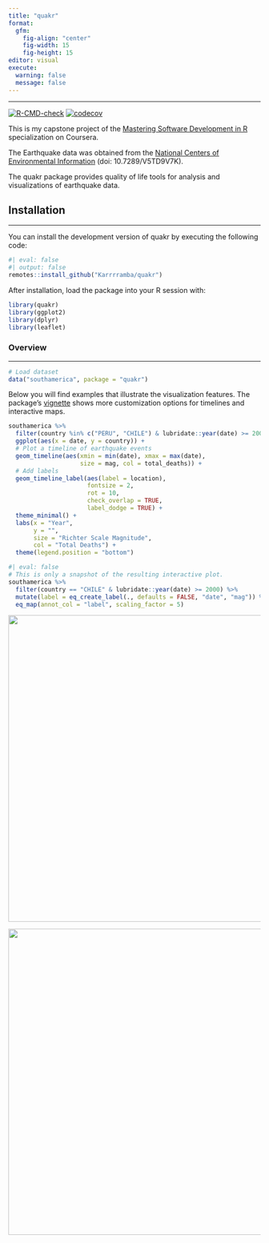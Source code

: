 ```yaml
---
title: "quakr"
format: 
  gfm:
    fig-align: "center"
    fig-width: 15
    fig-height: 15
editor: visual
execute: 
  warning: false
  message: false
---
```


------------------------------------------------------------------------

<!-- badges: start -->

[![R-CMD-check](https://github.com/Karrrramba/quakr/actions/workflows/R-CMD-check.yaml/badge.svg)](https://github.com/Karrrramba/quakr/actions/workflows/R-CMD-check.yaml)
[![codecov](https://codecov.io/github/Karrrramba/quakr/graph/badge.svg?token=9MCSQ1V8I3)](https://codecov.io/github/Karrrramba/quakr)
<!-- badges: end -->

This is my capstone project of the [Mastering Software Development in R](https://www.coursera.org/specializations/r) specialization on Coursera.

The Earthquake data was obtained from the [National Centers of Environmental Information](https://www.ncei.noaa.gov/access/metadata/landing-page/bin/iso?id=gov.noaa.ngdc.mgg.hazards:G012153) (doi: 10.7289/V5TD9V7K).

The quakr package provides quality of life tools for analysis and visualizations of earthquake data.

## Installation

------------------------------------------------------------------------

You can install the development version of quakr by executing the following code:

```r
#| eval: false
#| output: false
remotes::install_github("Karrrramba/quakr")
```

After installation, load the package into your R session with:
```r
library(quakr)
library(ggplot2)
library(dplyr)
library(leaflet)
```


### Overview

------------------------------------------------------------------------

```r
# Load dataset
data("southamerica", package = "quakr")
```

Below you will find examples that illustrate the visualization features. The package's [vignette](https://github.com/Karrrramba/quakr/blob/master/vignettes/quakr.Rmd) shows more customization options for timelines and interactive maps.

```r
southamerica %>% 
  filter(country %in% c("PERU", "CHILE") & lubridate::year(date) >= 2000) %>%
  ggplot(aes(x = date, y = country)) +
  # Plot a timeline of earthquake events
  geom_timeline(aes(xmin = min(date), xmax = max(date), 
                    size = mag, col = total_deaths)) +
  # Add labels 
  geom_timeline_label(aes(label = location),
                      fontsize = 2,
                      rot = 10,
                      check_overlap = TRUE,
                      label_dodge = TRUE) +
  theme_minimal() +
  labs(x = "Year",
       y = "",
       size = "Richter Scale Magnitude",
       col = "Total Deaths") +
  theme(legend.position = "bottom")
```

```r
#| eval: false
# This is only a snapshot of the resulting interactive plot.
southamerica %>% 
  filter(country == "CHILE" & lubridate::year(date) >= 2000) %>%
  mutate(label = eq_create_label(., defaults = FALSE, "date", "mag")) %>% 
  eq_map(annot_col = "label", scaling_factor = 5)
```

![](README_files/figure-commonmark/leaflet_map_1.png){fig-align="center" width="16.2cm"}

![](README_files/figure-commonmark/leaflet_map_2.png){fig-align="center" width="16.2cm"}
